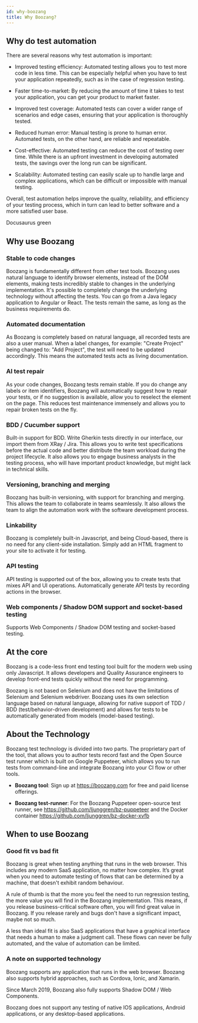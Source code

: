 ---
id: why-boozang
title: Why Boozang?
---

## Why do test automation


There are several reasons why test automation is important:

- Improved testing efficiency: Automated testing allows you to test more code in less time. This can be especially helpful when you have to test your application repeatedly, such as in the case of regression testing.

- Faster time-to-market: By reducing the amount of time it takes to test your application, you can get your product to market faster.

- Improved test coverage: Automated tests can cover a wider range of scenarios and edge cases, ensuring that your application is thoroughly tested.

- Reduced human error: Manual testing is prone to human error. Automated tests, on the other hand, are reliable and repeatable.

- Cost-effective: Automated testing can reduce the cost of testing over time. While there is an upfront investment in developing automated tests, the savings over the long run can be significant.

- Scalability: Automated testing can easily scale up to handle large and complex applications, which can be difficult or impossible with manual testing.

Overall, test automation helps improve the quality, reliability, and efficiency of your testing process, which in turn can lead to better software and a more satisfied user base.

<YouTubeEmbed embedId="YcCw6cS7Uy0">Docusaurus green</YouTubeEmbed>

## Why use Boozang

### Stable to code changes

Boozang is fundamentally different from other test tools. Boozang uses natural language to identify browser elements, instead of the DOM elements, making tests incredibly stable to changes in the underlying implementation. It's possible to completely change the underlying technology without affecting the tests. You can go from a Java legacy application to Angular or React. The tests remain the same, as long as the business requirements do. 

### Automated documentation

As Boozang is completely based on natural language, all recorded tests are also a user manual. When a label changes, for example: "Create Project" being changed to: "Add Project", the test will need to be updated accordingly. This means the automated tests acts as living documentation. 

### AI test repair

As your code changes, Boozang tests remain stable. If you do change any labels or item identifiers, Boozang will automatically suggest how to repair your tests, or if no suggestion is available, allow you to reselect the element on the page. This reduces test maintenance immensely and allows you to repair broken tests on the fly. 

### BDD / Cucumber support

Built-in support for BDD. Write Gherkin tests directly in our interface, our import them from XRay / Jira. This allows you to write test specifications before the actual code and better distribute the team workload during the project lifecycle. It also allows you to engage business analysts in the testing process, who will have important product knowledge, but might lack in technical skills.

### Versioning, branching and merging

Boozang has built-in versioning, with support for branching and merging. This allows the team to collaborate in teams seamlessly. It also allows the team to align the automation work with the software development process. 

### Linkability

Boozang is completely built-in Javascript, and being Cloud-based, there is no need for any client-side installation. Simply add an HTML fragment to your site to activate it for testing.

### API testing

API testing is supported out of the box, allowing you to create tests that mixes API and UI operations. Automatically generate API tests by recording actions in the browser. 

### Web components / Shadow DOM support and socket-based testing

Supports Web Components / Shadow DOM testing and socket-based testing. 

## At the core

Boozang is a code-less front end testing tool built for the modern web using only Javascript. It allows developers and Quality Assurance engineers to develop front-end tests quickly without the need for programming. 

Boozang is not based on Selenium and does not have the limitations of Selenium and Selenium webdriver. Boozang uses its own selection language based on natural language, allowing for native support of TDD / BDD (test/behavior-driven development) and allows for tests to be automatically generated from models (model-based testing). 

## About the Technology

Boozang test technology is divided into two parts. The proprietary part of the tool, that allows you to author tests record fast and the Open Source test runner which is built on Google Puppeteer, which allows you to run tests from command-line and integrate Boozang into your CI flow or other tools. 

* **Boozang tool**: Sign up at https://boozang.com for free and paid license offerings.

* **Boozang test-runner**: For the Boozang Puppeteer open-source test runner, see https://github.com/ljunggren/bz-puppeteer and the Docker container https://github.com/ljunggren/bz-docker-xvfb

## When to use Boozang

### Good fit vs bad fit

Boozang is great when testing anything that runs in the web browser. This includes any modern SaaS application, no matter how complex. It’s great when you need to automate testing of flows that can be determined by a machine, that doesn't exhibit random behaviour. 

A rule of thumb is that the more you feel the need to run regression testing, the more value you will find in the Boozang implementation. This means, if you release business-critical software often, you will find great value in Boozang. If you release rarely and bugs don't have a significant impact, maybe not so much. 

A less than ideal fit is also SaaS applications that have a graphical interface that needs a human to make a judgment call. These flows can never be fully automated, and the value of automation can be limited. 

### A note on supported technology

Boozang supports any application that runs in the web browser. Boozang also supports hybrid approaches, such as Cordova, Ionic, and Xamarin.

Since March 2019, Boozang also fully supports Shadow DOM / Web Components. 

Boozang does not support any testing of native IOS applications, Android applications, or any desktop-based applications. 
